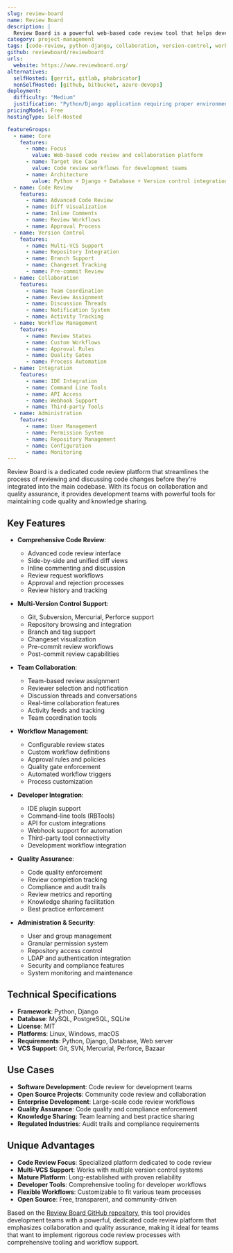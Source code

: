 ```yaml
---
slug: review-board
name: Review Board
description: |
  Review Board is a powerful web-based code review tool that helps developers collaborate and review code changes before they're committed to version control. Built with Python and Django, it provides comprehensive code review workflows for teams of all sizes.
category: project-management
tags: [code-review, python-django, collaboration, version-control, workflow]
github: reviewboard/reviewboard
urls:
  website: https://www.reviewboard.org/
alternatives:
  selfHosted: [gerrit, gitlab, phabricator]
  nonSelfHosted: [github, bitbucket, azure-devops]
deployment:
  difficulty: "Medium"
  justification: "Python/Django application requiring proper environment setup, database configuration, and version control integration. Well-documented setup process."
pricingModel: Free
hostingType: Self-Hosted

featureGroups:
  - name: Core
    features:
      - name: Focus
        value: Web-based code review and collaboration platform
      - name: Target Use Case
        value: Code review workflows for development teams
      - name: Architecture
        value: Python + Django + Database + Version control integration
  - name: Code Review
    features:
      - name: Advanced Code Review
      - name: Diff Visualization
      - name: Inline Comments
      - name: Review Workflows
      - name: Approval Process
  - name: Version Control
    features:
      - name: Multi-VCS Support
      - name: Repository Integration
      - name: Branch Support
      - name: Changeset Tracking
      - name: Pre-commit Review
  - name: Collaboration
    features:
      - name: Team Coordination
      - name: Review Assignment
      - name: Discussion Threads
      - name: Notification System
      - name: Activity Tracking
  - name: Workflow Management
    features:
      - name: Review States
      - name: Custom Workflows
      - name: Approval Rules
      - name: Quality Gates
      - name: Process Automation
  - name: Integration
    features:
      - name: IDE Integration
      - name: Command Line Tools
      - name: API Access
      - name: Webhook Support
      - name: Third-party Tools
  - name: Administration
    features:
      - name: User Management
      - name: Permission System
      - name: Repository Management
      - name: Configuration
      - name: Monitoring
---
```


Review Board is a dedicated code review platform that streamlines the process of reviewing and discussing code changes before they're integrated into the main codebase. With its focus on collaboration and quality assurance, it provides development teams with powerful tools for maintaining code quality and knowledge sharing.

## Key Features

- **Comprehensive Code Review**:

  - Advanced code review interface
  - Side-by-side and unified diff views
  - Inline commenting and discussion
  - Review request workflows
  - Approval and rejection processes
  - Review history and tracking

- **Multi-Version Control Support**:

  - Git, Subversion, Mercurial, Perforce support
  - Repository browsing and integration
  - Branch and tag support
  - Changeset visualization
  - Pre-commit review workflows
  - Post-commit review capabilities

- **Team Collaboration**:

  - Team-based review assignment
  - Reviewer selection and notification
  - Discussion threads and conversations
  - Real-time collaboration features
  - Activity feeds and tracking
  - Team coordination tools

- **Workflow Management**:

  - Configurable review states
  - Custom workflow definitions
  - Approval rules and policies
  - Quality gate enforcement
  - Automated workflow triggers
  - Process customization

- **Developer Integration**:

  - IDE plugin support
  - Command-line tools (RBTools)
  - API for custom integrations
  - Webhook support for automation
  - Third-party tool connectivity
  - Development workflow integration

- **Quality Assurance**:

  - Code quality enforcement
  - Review completion tracking
  - Compliance and audit trails
  - Review metrics and reporting
  - Knowledge sharing facilitation
  - Best practice enforcement

- **Administration & Security**:
  - User and group management
  - Granular permission system
  - Repository access control
  - LDAP and authentication integration
  - Security and compliance features
  - System monitoring and maintenance

## Technical Specifications

- **Framework**: Python, Django
- **Database**: MySQL, PostgreSQL, SQLite
- **License**: MIT
- **Platforms**: Linux, Windows, macOS
- **Requirements**: Python, Django, Database, Web server
- **VCS Support**: Git, SVN, Mercurial, Perforce, Bazaar

## Use Cases

- **Software Development**: Code review for development teams
- **Open Source Projects**: Community code review and collaboration
- **Enterprise Development**: Large-scale code review workflows
- **Quality Assurance**: Code quality and compliance enforcement
- **Knowledge Sharing**: Team learning and best practice sharing
- **Regulated Industries**: Audit trails and compliance requirements

## Unique Advantages

- **Code Review Focus**: Specialized platform dedicated to code review
- **Multi-VCS Support**: Works with multiple version control systems
- **Mature Platform**: Long-established with proven reliability
- **Developer Tools**: Comprehensive tooling for developer workflows
- **Flexible Workflows**: Customizable to fit various team processes
- **Open Source**: Free, transparent, and community-driven

Based on the [Review Board GitHub repository](https://github.com/reviewboard/reviewboard), this tool provides development teams with a powerful, dedicated code review platform that emphasizes collaboration and quality assurance, making it ideal for teams that want to implement rigorous code review processes with comprehensive tooling and workflow support.
